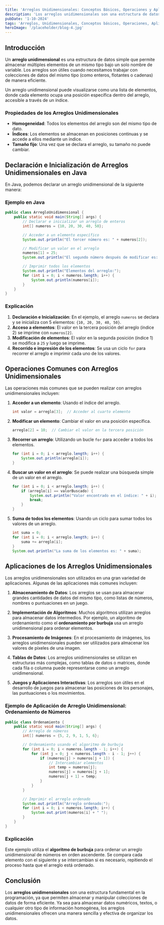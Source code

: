 ---
title: 'Arreglos Unidimensionales: Conceptos Básicos, Operaciones y Aplicaciones'
description: 'Los arreglos unidimensionales son una estructura de datos fundamental que permite almacenar múltiples elementos del mismo tipo. Aquí se explican los conceptos básicos, operaciones y aplicaciones.'
pubDate: '1-10-2024'
tags: 'Arreglos, Unidimensionales, Conceptos básicos, Operaciones, Aplicaciones, Programación, Java'
heroImage: '/placeholder/blog-4.jpg'
---

## Introducción

Un **arreglo unidimensional** es una estructura de datos simple que permite almacenar múltiples elementos de un mismo tipo bajo un solo nombre de variable. Los arreglos son útiles cuando necesitamos trabajar con colecciones de datos del mismo tipo (como enteros, flotantes o cadenas) de manera eficiente.

Un arreglo unidimensional puede visualizarse como una lista de elementos, donde cada elemento ocupa una posición específica dentro del arreglo, accesible a través de un índice. 

### Propiedades de los Arreglos Unidimensionales

- **Homogeneidad**: Todos los elementos del arreglo son del mismo tipo de dato.
- **Índices**: Los elementos se almacenan en posiciones continuas y se accede a ellos mediante un índice.
- **Tamaño fijo**: Una vez que se declara el arreglo, su tamaño no puede cambiar.

## Declaración e Inicialización de Arreglos Unidimensionales en Java

En Java, podemos declarar un arreglo unidimensional de la siguiente manera:

### Ejemplo en Java

```java
public class ArregloUnidimensional {
    public static void main(String[] args) {
        // Declarar e inicializar un arreglo de enteros
        int[] numeros = {10, 20, 30, 40, 50};

        // Acceder a un elemento específico
        System.out.println("El tercer número es: " + numeros[2]);

        // Modificar un valor en el arreglo
        numeros[1] = 25;
        System.out.println("El segundo número después de modificar es: " + numeros[1]);

        // Imprimir todos los elementos
        System.out.println("Elementos del arreglo:");
        for (int i = 0; i < numeros.length; i++) {
            System.out.println(numeros[i]);
        }
    }
}
```

### Explicación

1. **Declaración e Inicialización**: En el ejemplo, el arreglo `numeros` se declara y se inicializa con 5 elementos: `{10, 20, 30, 40, 50}`.
2. **Acceso a elementos**: El valor en la tercera posición del arreglo (índice 2) se imprime con `numeros[2]`.
3. **Modificación de elementos**: El valor en la segunda posición (índice 1) se modifica a `25` y luego se imprime.
4. **Recorrido e impresión de los elementos**: Se usa un ciclo `for` para recorrer el arreglo e imprimir cada uno de los valores.

## Operaciones Comunes con Arreglos Unidimensionales

Las operaciones más comunes que se pueden realizar con arreglos unidimensionales incluyen:

1. **Acceder a un elemento**: Usando el índice del arreglo.
   ```java
   int valor = arreglo[3];  // Acceder al cuarto elemento
   ```

2. **Modificar un elemento**: Cambiar el valor en una posición específica.
   ```java
   arreglo[2] = 10;  // Cambiar el valor en la tercera posición
   ```

3. **Recorrer un arreglo**: Utilizando un bucle `for` para acceder a todos los elementos.
   ```java
   for (int i = 0; i < arreglo.length; i++) {
       System.out.println(arreglo[i]);
   }
   ```

4. **Buscar un valor en el arreglo**: Se puede realizar una búsqueda simple de un valor en el arreglo.
   ```java
   for (int i = 0; i < arreglo.length; i++) {
       if (arreglo[i] == valorBuscado) {
           System.out.println("Valor encontrado en el índice: " + i);
           break;
       }
   }
   ```

5. **Suma de todos los elementos**: Usando un ciclo para sumar todos los valores de un arreglo.
   ```java
   int suma = 0;
   for (int i = 0; i < arreglo.length; i++) {
       suma += arreglo[i];
   }
   System.out.println("La suma de los elementos es: " + suma);
   ```

## Aplicaciones de los Arreglos Unidimensionales

Los arreglos unidimensionales son utilizados en una gran variedad de aplicaciones. Algunas de las aplicaciones más comunes incluyen:

1. **Almacenamiento de Datos**: Los arreglos se usan para almacenar grandes cantidades de datos del mismo tipo, como listas de números, nombres o puntuaciones en un juego.

2. **Implementación de Algoritmos**: Muchos algoritmos utilizan arreglos para almacenar datos intermedios. Por ejemplo, un algoritmo de ordenamiento como el **ordenamiento por burbuja** usa un arreglo unidimensional para ordenar elementos.

3. **Procesamiento de Imágenes**: En el procesamiento de imágenes, los arreglos unidimensionales pueden ser utilizados para almacenar los valores de píxeles de una imagen.

4. **Tablas de Datos**: Los arreglos unidimensionales se utilizan en estructuras más complejas, como tablas de datos o matrices, donde cada fila o columna puede representarse como un arreglo unidimensional.

5. **Juegos y Aplicaciones Interactivas**: Los arreglos son útiles en el desarrollo de juegos para almacenar las posiciones de los personajes, las puntuaciones o los movimientos.

### Ejemplo de Aplicación de Arreglo Unidimensional: Ordenamiento de Números

```java
public class Ordenamiento {
    public static void main(String[] args) {
        // Arreglo de números
        int[] numeros = {5, 2, 9, 1, 5, 6};

        // Ordenamiento usando el algoritmo de burbuja
        for (int i = 0; i < numeros.length - 1; i++) {
            for (int j = 0; j < numeros.length - i - 1; j++) {
                if (numeros[j] > numeros[j + 1]) {
                    // Intercambiar elementos
                    int temp = numeros[j];
                    numeros[j] = numeros[j + 1];
                    numeros[j + 1] = temp;
                }
            }
        }

        // Imprimir el arreglo ordenado
        System.out.println("Arreglo ordenado:");
        for (int i = 0; i < numeros.length; i++) {
            System.out.print(numeros[i] + " ");
        }
    }
}
```

### Explicación

Este ejemplo utiliza el **algoritmo de burbuja** para ordenar un arreglo unidimensional de números en orden ascendente. Se compara cada elemento con el siguiente y se intercambian si es necesario, repitiendo el proceso hasta que el arreglo está ordenado.

## Conclusión

Los **arreglos unidimensionales** son una estructura fundamental en la programación, ya que permiten almacenar y manipular colecciones de datos de forma eficiente. Ya sea para almacenar datos numéricos, textos, o cualquier otro tipo de información homogénea, los arreglos unidimensionales ofrecen una manera sencilla y efectiva de organizar los datos.